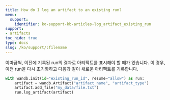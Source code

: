 ```yaml
---
title: How do I log an artifact to an existing run?
menu:
  support:
    identifier: ko-support-kb-articles-log_artifact_existing_run
support:
- artifacts
toc_hide: true
type: docs
slug: /ko/support/:filename
---
```


이따금씩, 이전에 기록된 run의 결과로 아티팩트를 표시해야 할 때가 있습니다. 이 경우, 이전 run을 다시 초기화하고 다음과 같이 새로운 아티팩트를 기록합니다.

```python
with wandb.init(id="existing_run_id", resume="allow") as run:
    artifact = wandb.Artifact("artifact_name", "artifact_type")
    artifact.add_file("my_data/file.txt")
    run.log_artifact(artifact)
```
